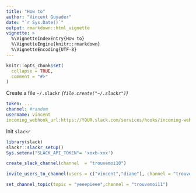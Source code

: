 ```yaml
---
title: "How to"
author: "Vincent Guyader"
date: "`r Sys.Date()`"
output: rmarkdown::html_vignette
vignette: >
  %\VignetteIndexEntry{How to}
  %\VignetteEngine{knitr::rmarkdown}
  %\VignetteEncoding{UTF-8}
---
```


```r
knitr::opts_chunk$set(
  collapse = TRUE,
  comment = "#>"
)
```

Create a file `~/.slackr` _(`file.create("~/.slackr")`)_

```yaml
token: ... 
channel: #random
username: vincent
incoming_webhook_url:https://YOUR.slack.com/services/hooks/incoming-webhook?
```

Init `slackr`
```r
library(slack)
slackr::slackr_setup()
Sys.setenv("SLACK_API_TOKEN"= 'xoxb-xxx')
```

```r
create_slack_channel(channel  = "trouvemoi10")
```

```r

invite_users_to_channel(users = c("vincent","diane"), channel = "trouvemoi11") 
```


```r
set_channel_topic(topic = "yeeepieee",channel = "trouvemoi11")
```

